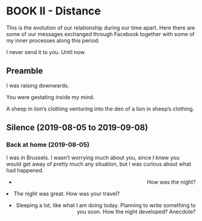 # BOOK II - Distance

This is the evolution of our relationship during our time apart. Here there are some of our messages exchanged through Facebook together with some of my inner processes along this period.

I never send it to you. Until now.

## Preamble {-}

I was raising downwards. 

You were gestating inside my mind.

A sheep in lion’s clothing venturing into the den of a lion in sheep’s clothing. 

## Silence (2019-08-05 to 2019-09-08)

### Back at home (2019-08-05)
I was in Brussels. I wasn’t worrying much about you, since I knew you would get away of pretty much any situation, but I was curious about what had happened.

<div style="text-align: right"> - How was the night? </div>

-	The night was great. How was your travel?

<div style="text-align: right"> - Sleeping a lot, like what I am doing today. Planning to write something to you soon.  How the night developed?  Anecdote? </div>
